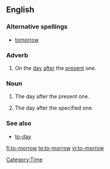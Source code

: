 ==English==

===Alternative spellings===
* [[tomorrow]] {{qualifier|current, not obsolete}}

===Adverb===
{{en-adv|-}}

# {{obsolete}} On the [[day]] [[after]] the [[present]] one.

===Noun===
{{en-noun}}

# {{obsolete|singulare tantum}} The day after the present one.
# {{obsolete}} The day after the specified one.

===See also===
* [[to-day]]

[[Category:Time]]

[[fi:to-morrow]]
[[te:to-morrow]]
[[vi:to-morrow]]